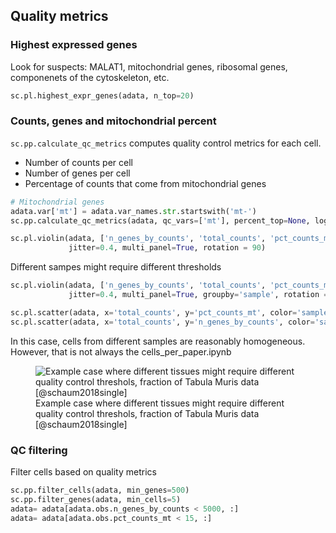 ## Quality metrics

### Highest expressed genes
Look for suspects: MALAT1, mitochondrial genes, ribosomal genes, componenets of the cytoskeleton, etc.

```python
sc.pl.highest_expr_genes(adata, n_top=20)
```

### Counts, genes and mitochondrial percent

`sc.pp.calculate_qc_metrics` computes quality control metrics for each cell.

- Number of counts per cell
- Number of genes per cell
- Percentage of counts that come from mitochondrial genes

```python
# Mitochondrial genes
adata.var['mt'] = adata.var_names.str.startswith('mt-')
sc.pp.calculate_qc_metrics(adata, qc_vars=['mt'], percent_top=None, log1p=False, inplace=True)
```

```python
sc.pl.violin(adata, ['n_genes_by_counts', 'total_counts', 'pct_counts_mt'],
             jitter=0.4, multi_panel=True, rotation = 90)
```

Different sampes might require different thresholds

```python
sc.pl.violin(adata, ['n_genes_by_counts', 'total_counts', 'pct_counts_mt'],
             jitter=0.4, multi_panel=True, groupby='sample', rotation = 90)
```

```python
sc.pl.scatter(adata, x='total_counts', y='pct_counts_mt', color='sample')
sc.pl.scatter(adata, x='total_counts', y='n_genes_by_counts', color='sample')
```

In this case, cells from different samples are reasonably homogeneous. However, that is not always the cells_per_paper.ipynb

![Example case where different tissues might require different quality control threshols, fraction of Tabula Muris data [@schaum2018single]](figures/violinqc_different_tissues.png)


### QC filtering

Filter cells based on quality metrics

```python
sc.pp.filter_cells(adata, min_genes=500)
sc.pp.filter_genes(adata, min_cells=5)
adata= adata[adata.obs.n_genes_by_counts < 5000, :]
adata= adata[adata.obs.pct_counts_mt < 15, :]
```
